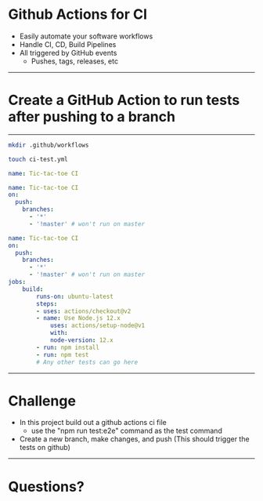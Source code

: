 

# Github Actions for CI

<Steps>

- Easily automate your software workflows
- Handle CI, CD, Build Pipelines
- All triggered by GitHub events
    - Pushes, tags, releases, etc

</Steps>

---

# Create a GitHub Action to run tests after pushing to a branch

---

<CodeSurfer>

```bash title="Setup for a basic CI build" subtitle="Create a .github/workflows directory"
mkdir .github/workflows
```

```bash title="Setup for a basic CI build" subtitle="create a ci-test.yml file in the new directory"
touch ci-test.yml
```

```yml title="Setup for a basic CI build" subtitle="Start by defining the name of the job"
name: Tic-tac-toe CI
```

```yml title="Setup for a basic CI build" subtitle="Now tell github when it should run the job"
name: Tic-tac-toe CI
on:
  push:
    branches:
      - '*'
      - '!master' # won't run on master
```

```yml title="Setup for a basic CI build" subtitle="Finally define the steps for building/testing"
name: Tic-tac-toe CI
on:
  push:
    branches:
      - '*'
      - '!master' # won't run on master
jobs:
    build:
        runs-on: ubuntu-latest
        steps:
        - uses: actions/checkout@v2
        - name: Use Node.js 12.x
            uses: actions/setup-node@v1
            with:
            node-version: 12.x
        - run: npm install
        - run: npm test
        # Any other tests can go here
```

</CodeSurfer>

---
# Challenge

<Steps>

- In this project build out a github actions ci file
    - use the "npm run test:e2e" command as the test command
- Create a new branch, make changes, and push (This should trigger the tests on github)

</Steps>

---

# Questions?

